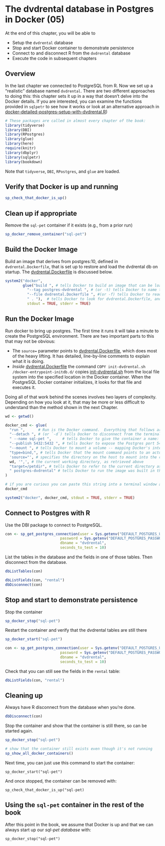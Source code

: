 # The dvdrental database in Postgres in Docker (05)

At the end of this chapter, you will be able to 

  * Setup the `dvdrental` database
  * Stop and start Docker container to demonstrate persistence
  * Connect to and disconnect R from the `dvdrental` database
  * Execute the code in subsequent chapters

## Overview

In the last chapter we connected to PostgreSQL from R.  Now we set up a "realistic" database named `dvdrental`. There are two different approaches to doing this: this chapter sets it up in a way that doesn't delve into the Docker details.  If you are interested, you can examine the functions provided in `sqlpetr` to see how it works or look at an alternative approach in  [docker-detailed-postgres-setup-with-dvdrental.R](./book-src/docker-detailed-postgres-setup-with-dvdrental.R))

```r
# These packages are called in almost every chapter of the book:
library(tidyverse)
library(DBI)
library(RPostgres)
library(glue)
library(here)
require(knitr)
library(dbplyr)
library(sqlpetr)
library(bookdown)
```
Note that `tidyverse`, `DBI`, `RPostgres`, and `glue` are loaded.

## Verify that Docker is up and running
```r

sp_check_that_docker_is_up()
```

## Clean up if appropriate
Remove the `sql-pet` container if it exists (e.g., from a prior run)
```r
sp_docker_remove_container("sql-pet")
```
## Build the Docker Image
Build an image that derives from postgres:10, defined in `dvdrental.Dockerfile`, that is set up to restore and load the dvdrental db on startup.  The [dvdrental.Dockerfile](./dvdrental.Dockerfile) is discussed below.  
```r

system2("docker", 
        glue("build ", # tells Docker to build an image that can be loaded as a container
          "--tag postgres-dvdrental ", # (or -t) tells Docker to name the image
          "--file dvdrental.Dockerfile ", #(or -f) tells Docker to read `build` instructions from the dvdrental.Dockerfile
          " . "),  # tells Docker to look for dvdrental.Dockerfile, and files it references, in the current directory
          stdout = TRUE, stderr = TRUE)

```

## Run the Docker Image
Run docker to bring up postgres.  The first time it runs it will take a minute to create the PostgreSQL environment.  There are two important parts to this that may not be obvious:

  * The `source=` parameter points to [dvdrental.Dockerfile](./dvdrental.Dockerfile), which does most of the heavy lifting.  It has detailed, line-by-line comments to explain what it is doing.  
  *  *Inside* [dvdrental.Dockerfile](./dvdrental.Dockerfile) the command `COPY init-dvdrental.sh /docker-entrypoint-initdb.d/` copies  [init-dvdrental.sh](init-dvdrental.sh) from the local file system into the specified location in the Docker container.  When the PostgreSQL Docker container initializes, it looks for that file and executes it. 
  
Doing all of that work behind the scenes involves two layers of complexity.  Depending on how you look at it, that may be more or less difficult to understand than the method shown in the next Chapter.

```r

wd <- getwd()

docker_cmd <- glue(
  "run ",      # Run is the Docker command.  Everything that follows are `run` parameters.
  "--detach ", # (or `-d`) tells Docker to disconnect from the terminal / program issuing the command
  " --name sql-pet ",     # tells Docker to give the container a name: `sql-pet`
  "--publish 5432:5432 ", # tells Docker to expose the Postgres port 5432 to the local network with 5432
  "--mount ", # tells Docker to mount a volume -- mapping Docker's internal file structure to the host file structure
  "type=bind,", # tells Docker that the mount command points to an actual file on the host system
  'source="', # specifies the directory on the host to mount into the container at the mount point specified by `target=`
  wd, '",', # the current working directory, as retrieved above
  "target=/petdir", # tells Docker to refer to the current directory as "/petdir" in its file system
  " postgres-dvdrental" # tells Docker to run the image was built in the previous step
)

# if you are curious you can paste this string into a terminal window after the command 'docker':
docker_cmd

system2("docker", docker_cmd, stdout = TRUE, stderr = TRUE)

```
## Connect to Postgres with R

Use the DBI package to connect to PostgreSQL.  

```r
con <- sp_get_postgres_connection(user = Sys.getenv("DEFAULT_POSTGRES_USER_NAME"),
                         password = Sys.getenv("DEFAULT_POSTGRES_PASSWORD"),
                         dbname = "dvdrental",
                         seconds_to_test = 10)
```

List the tables in the database and the fields in one of those tables.  Then disconnect from the database.
```r
dbListTables(con)

dbListFields(con, "rental")
dbDisconnect(con)

```
## Stop and start to demonstrate persistence

Stop the container
```r
sp_docker_stop("sql-pet")
```
Restart the container and verify that the dvdrental tables are still there
```r
sp_docker_start("sql-pet")

con <- sp_get_postgres_connection(user = Sys.getenv("DEFAULT_POSTGRES_USER_NAME"),
                         password = Sys.getenv("DEFAULT_POSTGRES_PASSWORD"),
                         dbname = "dvdrental",
                         seconds_to_test = 10)
```

Check that you can still see the fields in the `rental` table:
```r
dbListFields(con, "rental")
```

## Cleaning up

Always have R disconnect from the database when you're done.
```r

dbDisconnect(con)

```

Stop the container and show that the container is still there, so can be started again.
```r

sp_docker_stop("sql-pet")

# show that the container still exists even though it's not running
sp_show_all_docker_containers()

```

Next time, you can just use this command to start the container: 

`sp_docker_start("sql-pet")`

And once stopped, the container can be removed with:

`sp_check_that_docker_is_up("sql-pet)`

## Using the `sql-pet` container in the rest of the book

After this point in the book, we assume that Docker is up and that we can always start up our *sql-pet database* with:

`sp_docker_stop("sql-pet")`
